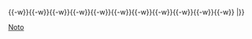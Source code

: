 {{鐵道路線|
| 模板名稱 = 北陸鐵道能登線
| 名稱 = [[File:Hokutetsu logomark.svg|18px|北鐵社章]] <small>[[北陸鐵道]]</small> {{Translink|ja|北陸鉄道能登線|能登線 (北陸鐵道)|能登線}}
| 代表色  =  darkorange
| 背景顏色 = #ccc
| 車站列表 = [[羽咋站|羽咋]]{{-w}}{{Translink|ja|能登一ノ宮駅|能登一之宮站|能登一之宮}}{{-w}}{{Translink|ja|滝駅 (石川県)|瀧站 (石川縣)|瀧}}{{-w}}{{Translink|ja|柴垣駅|柴垣站|柴垣}}{{-w}}{{Translink|ja|甘田駅|甘田站|甘田}}{{-w}}{{Translink|ja|大島駅 (石川県)|大島站 (石川縣)|大島}}{{-w}}{{Translink|ja|能登高浜駅|能登高濱站|能登高濱}}{{-w}}{{Translink|ja|志賀町駅|志賀町站|志賀町}}{{-w}}{{Translink|ja|堀松駅|堀松站|堀松}}{{-w}}{{Translink|ja|大笹駅|大笹站|大笹}}{{-w}}{{Translink|ja|米町駅 (石川県)|米町站 (石川縣)|米町}}{{-w}}{{Translink|ja|直海駅|直海站|直海}}{{-w}}{{Translink|ja|三明駅|三明站 (日本)|三明}}
|}}<noinclude>
[[Category:北陸鐵道路線模板|Noto]]

</noinclude>